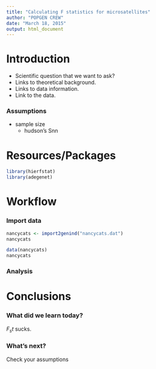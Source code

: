 ```yaml
---
title: "Calculating F statistics for microsatellites"
author: "POPGEN CREW"
date: "March 18, 2015"
output: html_document
---
```


Introduction
=======

 - Scientific question that we want to ask?
 - Links to theoretical background.
 - Links to data information.
 - Link to the data.

### Assumptions

 - sample size
   - hudson's Snn

Resources/Packages
=======


```r
library(hierfstat)
library(adegenet)
```

Workflow
=======

### Import data

```r
nancycats <- import2genind("nancycats.dat")
nancycats
```

```r
data(nancycats)
nancycats
```

### Analysis



Conclusions
=======

### What did we learn today?

$F_st$ sucks.

### What's next?

Check your assumptions




